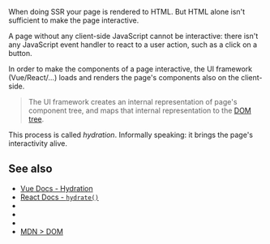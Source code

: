 
When doing <Link href="/SSR-vs-SPA">SSR</Link> your page is rendered to HTML. But HTML alone isn't sufficient to make the page interactive.

A page without any client-side JavaScript cannot be interactive: there isn't any JavaScript event handler to react to a user action, such as a click on a button.

In order to make the components of a page interactive, the <Link href="/ui-frameworks">UI framework (Vue/React/...)</Link> loads and renders the page's components also on the client-side.

> The UI framework creates an internal representation of page's component tree, and maps that internal representation to the [DOM tree](https://developer.mozilla.org/en-US/docs/Web/API/Document_Object_Model).

This process is called *hydration*. Informally speaking: it brings the page's interactivity alive.


## See also

- [Vue Docs - Hydration](https://ssr.vuejs.org/guide/hydration.html)
- [React Docs - `hydrate()`](https://reactjs.org/docs/react-dom.html#hydrate)
- <Link href="/hydration-mismatch" />
- <Link href="/SSR-vs-SPA" />
- <Link href="/ui-frameworks" />
- [MDN > DOM](https://developer.mozilla.org/en-US/docs/Web/API/Document_Object_Model)
